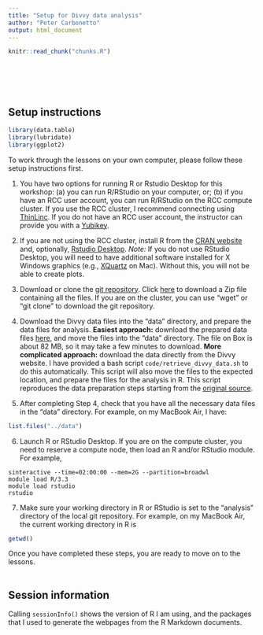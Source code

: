 ```yaml
---
title: "Setup for Divvy data analysis"
author: "Peter Carbonetto"
output: html_document
---
```


<!-- The file analysis/chunks.R contains chunks that define default settings
shared across the workflowr files. -->
```r
knitr::read_chunk("chunks.R")
```

<!-- Update knitr chunk options -->
```r
```

<!-- Insert the date the file was last updated -->
```r
```

<!-- Insert the code version (Git commit SHA1) if Git repository exists and R
 package git2r is installed -->
```r
```
<br>

## Setup instructions

```r
library(data.table)
library(lubridate)
library(ggplot2)
```

To work through the lessons on your own computer, please follow these
setup instructions first.

1. You have two options for running R or Rstudio Desktop for this
workshop: (a) you can run R/RStudio on your computer, or; (b) if you
have an RCC user account, you can run R/RStudio on the RCC compute
cluster. If you use the RCC cluster, I recommend connecting using
[ThinLinc](https://rcc.uchicago.edu/docs/connecting/#connecting-with-thinlinc).
If you do not have an RCC user account, the instructor can provide you
with a [Yubikey](yubikey.html).

2. If you are not using the RCC cluster, install R from the
[CRAN website](http://cran.r-project.org) and, optionally,
[Rstudio Desktop](https://www.rstudio.com/products/rstudio/download).
*Note:* If you do not use RStudio Desktop, you will need to have
additional software installed for X Windows graphics (e.g.,
[XQuartz](http://xquartz.org) on Mac). Without this, you will not be
able to create plots.

3. Download or clone the
[git repository](https://github.com/rcc-uchicago/R-intro-divvy). Click
[here](https://github.com/rcc-uchicago/R-intro-divvy/archive/master.zip)
to download a Zip file containing all the files. If you are on the
cluster, you can use "wget" or "git clone" to download the git
repository.

4. Download the Divvy data files into the "data" directory, and
prepare the data files for analysis. **Easiest approach:** download
the prepared data files [here](https://uchicago.box.com/v/divvy), and
move the files into the "data" directory. The file on Box is about 82
MB, so it may take a few minutes to download. **More complicated
approach:** download the data directly from the Divvy website. I have
provided a bash script `code/retrieve_divvy_data.sh` to do this
automatically. This script will also move the files to the expected
location, and prepare the files for the analysis in R. This script
reproduces the data preparation steps starting from the
[original source](https://www.divvybikes.com/system-data).

5. After completing Step 4, check that you have all the necessary data
files in the "data" directory. For example, on my MacBook Air, I have:

```r
list.files("../data")
```

6. Launch R or RStudio Desktop. If you are on the compute cluster, you
need to reserve a compute node, then load an R and/or RStudio
module. For example,

```
sinteractive --time=02:00:00 --mem=2G --partition=broadwl
module load R/3.3
module load rstudio
rstudio
```

7. Make sure your working directory in R or RStudio is set to the
"analysis" directory of the local git repository. For example, on my
MacBook Air, the current working directory in R is

```r
getwd()
```

Once you have completed these steps, you are ready to move on to the
lessons.
<br>
<br>

## Session information

Calling `sessionInfo()` shows the version of R I am using, and the
packages that I used to generate the webpages from the R Markdown
documents.

```r
```
